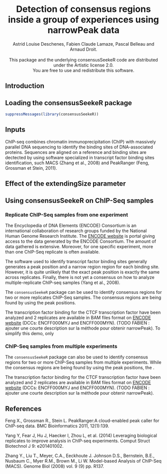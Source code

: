 <!--
%\VignetteEngine{knitr::knitr}
%\VignetteIndexEntry{consensusSeekeR: Detection of consensus peak regions inside a group of experiences using narrowPeak files }
-->

<center> <h1>Detection of consensus regions inside a group of experiences 
using narrowPeak data</h1> </center>

<center>Astrid Louise Deschenes, Fabien Claude Lamaze, Pascal Belleau 
and Arnaud Droit.</center>
</br>
<center>This package and the underlying consensusSeekeR code are distributed 
under the Artistic license 2.0.</center> 
<center>You are free to use and redistribute this software.</center>

## Introduction


## Loading the consensusSeekeR package

```r
suppressMessages(library(consensusSeekeR))
```

## Inputs

ChIP-seq combines chromatin immunoprecipitation (ChIP) with massively parallel 
DNA sequencing to identify the binding sites of DNA-associated proteins. 
Sequences are aligned on a reference and binding sites are dectected by using
software specialized in transcript factor binding sites identification, such 
MACS (Zhang et al., 2008) and PeakRanger (Feng, Grossman et Stein, 2011).

## Effect of the extendingSize parameter



## Using consensusSeekeR on ChIP-Seq samples

### Replicate ChIP-Seq samples from one experiment

The Encyclopedia of DNA Elements (ENCODE) Consortium is an international 
collaboration of research groups funded by the National Human Genome Research 
Institute. The [ENCODE website](https://www.encodeproject.org) is portal 
giving access to the data generated by the ENCODE Consortium. The amount of 
data gathered is extensive. Moreover, for one specific experiment, more than 
one ChIP-Seq replicate is often available.

The software used to identify transcript factor binding sites generally 
generates a peak position and a narrow region region for each binding site. 
However, it is quite unlikely that the exact peak position is exactly the same 
across replicates. Finally, there is not yet a consensus on how to analyze 
multiple-replicate ChIP-seq samples (Yang et al., 2008).

The `consensusSeekeR` package can be used to identify consensus regions for
two or more replicates ChIP-Seq samples. The consensus regions are being found 
by using the peak positions.

The transcription factor binding for the CTCF transcription factor have been
analyzed and 2 replicates are available in BAM files format on 
[ENCODE website](https://www.encodeproject.org) (DCCs: 
ENCFF000MYJ and ENCFF000MYN). (TODO FABIEN : ajouter une courte description 
sur la méthode pour obtenir narrowPeak). To simplify this demo, only 


### ChIP-Seq samples from multiple experiments

The `consensusSeekeR` package can also be used to identify consensus regions 
for two or more ChIP-Seq samples from multiple experiments. While the 
consensus regions are being found by using the peak positions, the .

The transcription factor binding for the CTCF transcription factor have been
analyzed and 2 replicates are available in BAM files format on 
[ENCODE website](https://www.encodeproject.org) (DCCs: 
ENCFF000MYJ and ENCFF000MYN). (TODO FABIEN : ajouter une courte description 
sur la méthode pour obtenir narrowPeak).

## References

Feng X., Grossman R., Stein L. PeakRanger:A cloud-enabled peak caller for 
ChIP-seq data. BMC Bioinformatics 2011, 12(1):139.

Yang Y, Fear J, Hu J, Haecker I, Zhou L, et al. (2014) Leveraging biological 
replicates to improve analysis in ChIP-seq experiments. Comput Struct 
Biotechnol J 9: e201401002.

Zhang Y., Liu T., Meyer, C.A., Eeckhoute J. Johnson D.S., Bernstein, B.E., 
Nusbaum C., Myer R.M., Brown M., Li W. Model-based Analysis of 
ChIP-Seq (MACS). Genome Biol (2008) vol. 9 (9) pp. R137.
